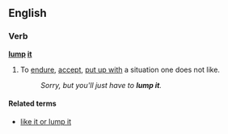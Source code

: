 ==English==

===Verb===
'''[[lump]] [[it]]'''

# {{idiomatic|British}} To [[endure]], [[accept]], [[put up with]] a situation one does not like.
#:''Sorry, but you'll just have to '''lump it'''.''

====Related terms====
* [[like it or lump it]]